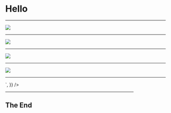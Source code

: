 # Hello

---
 

<img src={Page01} />

---


<img src={Page02} />

---


<img src={Page03} />

---


<img src={Page04} />

---


<div
  dangerouslySetInnerHTML={{
    __html: `
      <video
        style="max-width: 80%"
        controls
        autoplay
        src="${screencapture}"
      />
    `,
  }}
/>

---

## The End